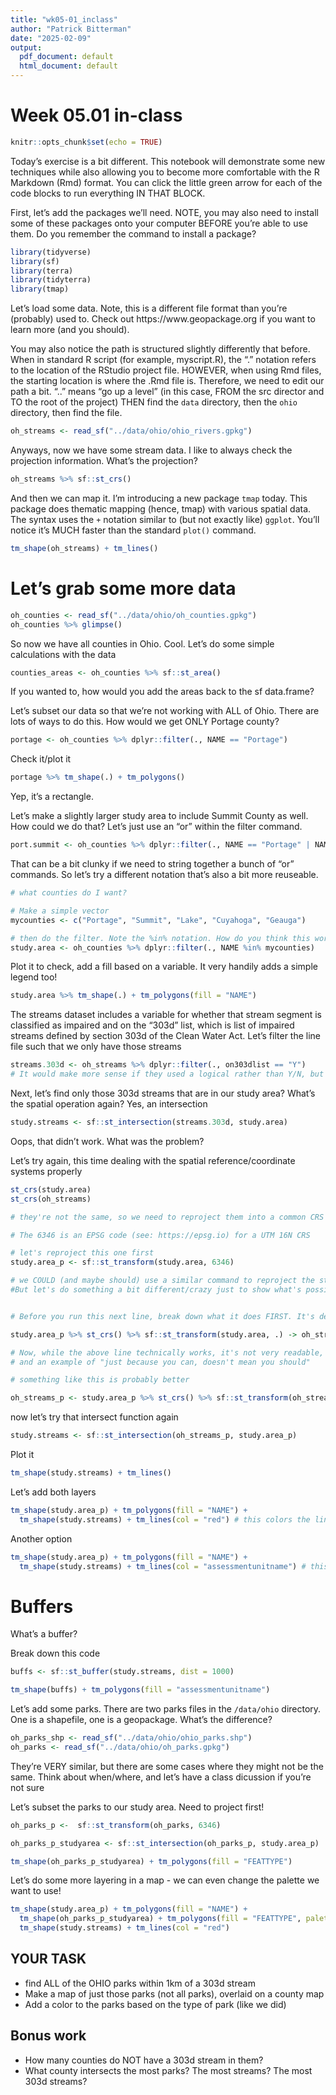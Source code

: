 ```yaml
---
title: "wk05-01_inclass"
author: "Patrick Bitterman"
date: "2025-02-09"
output:
  pdf_document: default
  html_document: default
---
```



# Week 05.01 in-class

```r
knitr::opts_chunk$set(echo = TRUE)
```


Today's exercise is a bit different. This notebook will demonstrate some new techniques while also allowing you to become more comfortable with the R Markdown (Rmd) format. You can click the little green arrow for each of the code blocks to run everything IN THAT BLOCK.


First, let's add the packages we'll need. NOTE, you may also need to install some of these packages onto your computer BEFORE you're able to use them. Do you remember the command to install a package?

```r
library(tidyverse)
library(sf)
library(terra)
library(tidyterra)
library(tmap)

```



Let's load some data. Note, this is a different file format than you're (probably) used to. Check out https://www.geopackage.org if you want to learn more (and you should).

You may also notice the path is structured slightly differently that before. When in standard R script (for example, myscript.R), the "." notation refers to the location of the RStudio project file. HOWEVER, when using Rmd files, the starting location is where the .Rmd file is. Therefore, we need to edit our path a bit. ".." means "go up a level" (in this case, FROM the src director and TO the root of the project) THEN find the `data` directory, then the `ohio` directory, then find the file.
```r
oh_streams <- read_sf("../data/ohio/ohio_rivers.gpkg")
```


Anyways, now we have some stream data. I like to always check the projection information. What's the projection?

```r
oh_streams %>% sf::st_crs()
```

And then we can map it. I'm introducing a new package `tmap` today. This package does thematic mapping (hence, tmap) with various spatial data. The syntax uses the `+` notation similar to (but not exactly like) `ggplot`. You'll notice it's MUCH faster than the standard `plot()` command.

```r
tm_shape(oh_streams) + tm_lines()
```

# Let's grab some more data

```r
oh_counties <- read_sf("../data/ohio/oh_counties.gpkg")
oh_counties %>% glimpse()
```

So now we have all counties in Ohio. Cool. Let's do some simple calculations with the data

```r
counties_areas <- oh_counties %>% sf::st_area()
```

If you wanted to, how would you add the areas back to the sf data.frame?

Let's subset our data so that we're not working with ALL of Ohio. There are lots of ways to do this. How would we get ONLY Portage county?

```r
portage <- oh_counties %>% dplyr::filter(., NAME == "Portage")
```

Check it/plot it

```r
portage %>% tm_shape(.) + tm_polygons()
```

Yep, it's a rectangle.


Let's make a slightly larger study area to include Summit County as well. How could we do that? Let's just use an "or" within the filter command.

```r
port.summit <- oh_counties %>% dplyr::filter(., NAME == "Portage" | NAME == "Summit")
```

That can be a bit clunky if we need to string together a bunch of "or" commands. So let's try a different notation that's also a bit more reuseable.

```r
# what counties do I want?

# Make a simple vector
mycounties <- c("Portage", "Summit", "Lake", "Cuyahoga", "Geauga")

# then do the filter. Note the %in% notation. How do you think this works???
study.area <- oh_counties %>% dplyr::filter(., NAME %in% mycounties)

```

Plot it to check, add a fill based on a variable. It very handily adds a simple legend too!
```r
study.area %>% tm_shape(.) + tm_polygons(fill = "NAME")
```

The streams dataset includes a variable for whether that stream segment is classified as impaired and on the "303d" list, which is list of impaired streams defined by section 303d of the Clean Water Act. Let's filter the line file such that we only have those streams

```r
streams.303d <- oh_streams %>% dplyr::filter(., on303dlist == "Y") 
# It would make more sense if they used a logical rather than Y/N, but I didn't create the data
```


Next, let's find only those 303d streams that are in our study area? What's the spatial operation again? Yes, an intersection

```r
study.streams <- sf::st_intersection(streams.303d, study.area)
```

Oops, that didn't work. What was the problem?


Let's try again, this time dealing with the spatial reference/coordinate systems properly

```r
st_crs(study.area)
st_crs(oh_streams)

# they're not the same, so we need to reproject them into a common CRS

# The 6346 is an EPSG code (see: https://epsg.io) for a UTM 16N CRS

# let's reproject this one first
study.area_p <- sf::st_transform(study.area, 6346) 

# we COULD (and maybe should) use a similar command to reproject the streams file too. 
#But let's do something a bit different/crazy just to show what's possible


# Before you run this next line, break down what it does FIRST. It's definitely non-traditional

study.area_p %>% st_crs() %>% sf::st_transform(study.area, .) -> oh_streams_p

# Now, while the above line technically works, it's not very readable, 
# and an example of "just because you can, doesn't mean you should"

# something like this is probably better

oh_streams_p <- study.area_p %>% st_crs() %>% sf::st_transform(oh_streams, .)


```

now let's try that intersect function again

```r
study.streams <- sf::st_intersection(oh_streams_p, study.area_p)
```

Plot it

```r
tm_shape(study.streams) + tm_lines()
```

Let's add both layers

```r
tm_shape(study.area_p) + tm_polygons(fill = "NAME") + 
  tm_shape(study.streams) + tm_lines(col = "red") # this colors the lines based on a color we gave it (red)
```

Another option

```r
tm_shape(study.area_p) + tm_polygons(fill = "NAME") + 
  tm_shape(study.streams) + tm_lines(col = "assessmentunitname") # this colors the lines based on a variable in the dataset
```


# Buffers

What's a buffer?

Break down this code

```r
buffs <- sf::st_buffer(study.streams, dist = 1000)

tm_shape(buffs) + tm_polygons(fill = "assessmentunitname")

```

Let's add some parks. There are two parks files in the `/data/ohio` directory. One is a shapefile, one is a geopackage. What's the difference?


```r
oh_parks_shp <- read_sf("../data/ohio/ohio_parks.shp")
oh_parks <- read_sf("../data/ohio/oh_parks.gpkg")
```

They're VERY similar, but there are some cases where they might not be the same. Think about when/where, and let's have a class dicussion if you're not sure


Let's subset the parks to our study area. Need to project first!
```r
oh_parks_p <-  sf::st_transform(oh_parks, 6346) 

oh_parks_p_studyarea <- sf::st_intersection(oh_parks_p, study.area_p)

tm_shape(oh_parks_p_studyarea) + tm_polygons(fill = "FEATTYPE")


```

Let's do some more layering in a map - we can even change the palette we want to use!

```r

tm_shape(study.area_p) + tm_polygons(fill = "NAME") + 
  tm_shape(oh_parks_p_studyarea) + tm_polygons(fill = "FEATTYPE", palette = "brewer.dark2") +
  tm_shape(study.streams) + tm_lines(col = "red")

```


## YOUR TASK

- find ALL of the OHIO parks within 1km of a 303d stream
- Make a map of just those parks (not all parks), overlaid on a county map
- Add a color to the parks based on the type of park (like we did)


## Bonus work
- How many counties do NOT have a 303d stream in them?
- What county intersects the most parks? The most streams? The most 303d streams?
